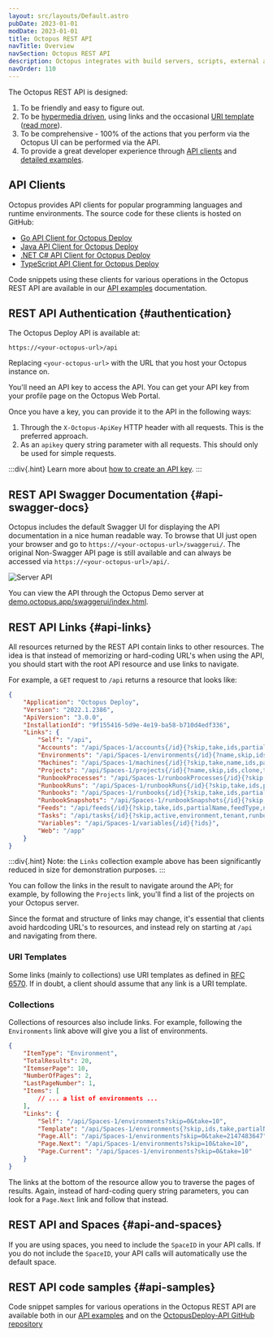 ```yaml
---
layout: src/layouts/Default.astro
pubDate: 2023-01-01
modDate: 2023-01-01
title: Octopus REST API
navTitle: Overview
navSection: Octopus REST API
description: Octopus integrates with build servers, scripts, external applications and anything else with its REST API.
navOrder: 110
---
```


<RestApi />

The Octopus REST API is designed:

1. To be friendly and easy to figure out.
2. To be [hypermedia driven](http://en.wikipedia.org/wiki/HATEOAS), using links and the occasional [URI template](http://tools.ietf.org/html/rfc6570) ([read more](#api-links)).
3. To be comprehensive - 100% of the actions that you perform via the Octopus UI can be performed via the API.
4. To provide a great developer experience through [API clients](#api-clients) and [detailed examples](/docs/octopus-rest-api/examples).

## API Clients

Octopus provides API clients for popular programming languages and runtime environments. The source code for these clients is hosted on GitHub:

- [Go API Client for Octopus Deploy](https://github.com/OctopusDeploy/go-octopusdeploy)
- [Java API Client for Octopus Deploy](https://github.com/OctopusDeployLabs/java-octopus-deploy)
- [.NET C# API Client for Octopus Deploy](https://github.com/OctopusDeploy/OctopusClients)
- [TypeScript API Client for Octopus Deploy](https://github.com/OctopusDeploy/api-client.ts)

Code snippets using these clients for various operations in the Octopus REST API are available in our [API examples](/docs/octopus-rest-api/examples) documentation.

## REST API Authentication \{#authentication}

The Octopus Deploy API is available at:

```
https://<your-octopus-url>/api
```

Replacing `<your-octopus-url>` with the URL that you host your Octopus instance on.

You'll need an API key to access the API. You can get your API key from your profile page on the Octopus Web Portal. 

Once you have a key, you can provide it to the API in the following ways:

1. Through the `X-Octopus-ApiKey` HTTP header with all requests. This is the preferred approach.
1. As an `apikey` query string parameter with all requests. This should only be used for simple requests.

:::div{.hint}
Learn more about [how to create an API key](/docs/octopus-rest-api/how-to-create-an-api-key).
:::

## REST API Swagger Documentation \{#api-swagger-docs}

Octopus includes the default Swagger UI for displaying the API documentation in a nice human readable way. To browse that UI just open your browser and go to `https://<your-octopus-url>/swaggerui/`. The original Non-Swagger API page is still available and can always be accessed via `https://<your-octopus-url>/api/`.

![Server API](/docs/octopus-rest-api/images/server-api.png "width=500")

You can view the API through the Octopus Demo server at [demo.octopus.app/swaggerui/index.html](https://demo.octopus.app/swaggerui/index.html).

## REST API Links \{#api-links}

All resources returned by the REST API contain links to other resources. The idea is that instead of memorizing or hard-coding URL's when using the API, you should start with the root API resource and use links to navigate. 

For example, a `GET` request to `/api` returns a resource that looks like:

```json  
{
    "Application": "Octopus Deploy",
    "Version": "2022.1.2386",
    "ApiVersion": "3.0.0",
    "InstallationId": "9f155416-5d9e-4e19-ba58-b710d4edf336",
    "Links": {
        "Self": "/api",
        "Accounts": "/api/Spaces-1/accounts{/id}{?skip,take,ids,partialName,accountType}",
        "Environments": "/api/Spaces-1/environments{/id}{?name,skip,ids,take,partialName}",
        "Machines": "/api/Spaces-1/machines{/id}{?skip,take,name,ids,partialName,roles,isDisabled,healthStatuses,commStyles,tenantIds,tenantTags,environmentIds,thumbprint,deploymentId,shellNames,deploymentTargetTypes}",
        "Projects": "/api/Spaces-1/projects{/id}{?name,skip,ids,clone,take,partialName,clonedFromProjectId}",
        "RunbookProcesses": "/api/Spaces-1/runbookProcesses{/id}{?skip,take,ids}",
        "RunbookRuns": "/api/Spaces-1/runbookRuns{/id}{?skip,take,ids,projects,environments,tenants,runbooks,taskState,partialName}",
        "Runbooks": "/api/Spaces-1/runbooks{/id}{?skip,take,ids,partialName,clone,projectIds}",
        "RunbookSnapshots": "/api/Spaces-1/runbookSnapshots{/id}{?skip,take,ids,publish}",
        "Feeds": "/api/feeds{/id}{?skip,take,ids,partialName,feedType,name}",
        "Tasks": "/api/tasks{/id}{?skip,active,environment,tenant,runbook,project,name,node,running,states,hasPendingInterruptions,hasWarningsOrErrors,take,ids,partialName,spaces,includeSystem,description,fromCompletedDate,toCompletedDate,fromQueueDate,toQueueDate,fromStartDate,toStartDate}",
        "Variables": "/api/Spaces-1/variables{/id}{?ids}",
        "Web": "/app"
    }
}
```

:::div{.hint}
Note: the `Links` collection example above has been significantly reduced in size for demonstration purposes.
:::

You can follow the links in the result to navigate around the API; for example, by following the `Projects` link, you'll find a list of the projects on your Octopus server. 

Since the format and structure of links may change, it's essential that clients avoid hardcoding URL's to resources, and instead rely on starting at `/api` and navigating from there. 

### URI Templates

Some links (mainly to collections) use URI templates as defined in [RFC 6570](http://tools.ietf.org/html/rfc6570). If in doubt, a client should assume that any link is a URI template.

### Collections

Collections of resources also include links. For example, following the `Environments` link above will give you a list of environments. 

```json
{
    "ItemType": "Environment",
    "TotalResults": 20,
    "ItemserPage": 10,
    "NumberOfPages": 2,
    "LastPageNumber": 1,
    "Items": [
        // ... a list of environments ...
    ],
    "Links": {
        "Self": "/api/Spaces-1/environments?skip=0&take=10",
        "Template": "/api/Spaces-1/environments{?skip,ids,take,partialName}",
        "Page.All": "/api/Spaces-1/environments?skip=0&take=2147483647",
        "Page.Next": "/api/Spaces-1/environments?skip=10&take=10",
        "Page.Current": "/api/Spaces-1/environments?skip=0&take=10"
    }
}
```

The links at the bottom of the resource allow you to traverse the pages of results. Again, instead of hard-coding query string parameters, you can look for a `Page.Next` link and follow that instead. 

## REST API and Spaces \{#api-and-spaces}

If you are using spaces, you need to include the `SpaceID` in your API calls. If you do not include the `SpaceID`, your API calls will automatically use the default space.

## REST API code samples \{#api-samples}

Code snippet samples for various operations in the Octopus REST API are available both in our [API examples](/docs/octopus-rest-api/examples) and on the [OctopusDeploy-API GitHub repository](https://github.com/OctopusDeploy/OctopusDeploy-Api)
